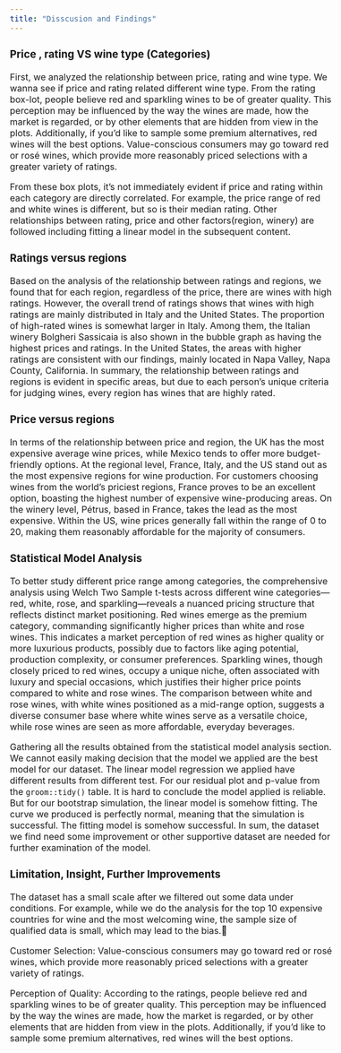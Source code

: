 ```yaml
---
title: "Disscusion and Findings"
---
```


<style type="text/css">
  body{
  font-size: 12pt;
}
</style>

### Price , rating VS wine type (Categories)

First, we analyzed the relationship between price, rating and wine type. We wanna see if price and rating related different wine type. From the rating box-lot, people believe red and sparkling wines to be of greater quality. This perception may be influenced by the way the wines are made, how the market is regarded, or by other elements that are hidden from view in the plots. Additionally, if you'd like to sample some premium alternatives, red wines will the best options. Value-conscious consumers may go toward red or rosé wines, which provide more reasonably priced selections with a greater variety of ratings. 

From these box plots, it's not immediately evident if price and rating within each category are directly correlated. For example, the price range of red and white wines is different, but so is their median rating. Other relationships between rating, price and other factors(region, winery) are followed including fitting a linear model in the subsequent content.


### Ratings versus regions

Based on the analysis of the relationship between ratings and regions, we found that for each region, regardless of the price, there are wines with high ratings. However, the overall trend of ratings shows that wines with high ratings are mainly distributed in Italy and the United States. The proportion of high-rated wines is somewhat larger in Italy. Among them, the Italian winery Bolgheri Sassicaia is also shown in the bubble graph as having the highest prices and ratings. In the United States, the areas with higher ratings are consistent with our findings, mainly located in Napa Valley, Napa County, California. In summary, the relationship between ratings and regions is evident in specific areas, but due to each person’s unique criteria for judging wines, every region has wines that are highly rated.


### Price versus regions

In terms of the relationship between price and region, the UK has the most expensive average wine prices, while Mexico tends to offer more budget-friendly options. At the regional level, France, Italy, and the US stand out as the most expensive regions for wine production. For customers choosing wines from the world's priciest regions, France proves to be an excellent option, boasting the highest number of expensive wine-producing areas. On the winery level, Pétrus, based in France, takes the lead as the most expensive. Within the US, wine prices generally fall within the range of 0 to 20, making them reasonably affordable for the majority of consumers.


### Statistical Model Analysis

To better study different price range among categories, the comprehensive analysis using Welch Two Sample t-tests across different wine categories—red, white, rose, and sparkling—reveals a nuanced pricing structure that reflects distinct market positioning. Red wines emerge as the premium category, commanding significantly higher prices than white and rose wines. This indicates a market perception of red wines as higher quality or more luxurious products, possibly due to factors like aging potential, production complexity, or consumer preferences. Sparkling wines, though closely priced to red wines, occupy a unique niche, often associated with luxury and special occasions, which justifies their higher price points compared to white and rose wines. The comparison between white and rose wines, with white wines positioned as a mid-range option, suggests a diverse consumer base where white wines serve as a versatile choice, while rose wines are seen as more affordable, everyday beverages.

Gathering all the results obtained from the statistical model analysis section. We cannot easily making decision that the model we applied are the best model for our dataset. The linear model regression we applied have different results from different test. For our residual plot and p-value from the `groom::tidy()` table. It is hard to conclude the model applied is reliable. But for our bootstrap simulation, the linear model is somehow fitting. The curve we produced is perfectly normal, meaning that the simulation is successful. The fitting model is somehow successful. In sum, the dataset we find need some improvement or other supportive dataset are needed for further examination of the model. 

### Limitation, Insight, Further Improvements

The dataset has a small scale after we filtered out some data under conditions. For example, while we do the analysis for the top 10 expensive countries for wine and the most welcoming wine, the sample size of qualified data is small, which may lead to the bias.

Customer Selection: Value-conscious consumers may go toward red or rosé wines, which provide more reasonably priced selections with a greater variety of ratings.

Perception of Quality: According to the ratings, people believe red and sparkling wines to be of greater quality. This perception may be influenced by the way the wines are made, how the market is regarded, or by other elements that are hidden from view in the plots. Additionally, if you'd like to sample some premium alternatives, red wines will the best options.
